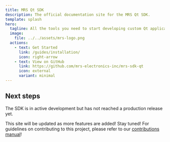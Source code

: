 ```yaml
---
title: MRS Qt SDK
description: The official documentation site for the MRS Qt SDK.
template: splash
hero:
  tagline: All the tools you need to start developing custom Qt applications for your MRS telematics products.
  image:
    file: ../../assets/mrs-logo.png
  actions:
    - text: Get Started
      link: /guides/installation/
      icon: right-arrow
    - text: View on GitHub
      link: https://github.com/mrs-electronics-inc/mrs-sdk-qt
      icon: external
      variant: minimal
---
```



## Next steps

<CardGrid stagger>
  <Card title="Work-in-progress" icon="rocket">
  The SDK is in active development but has not reached a production release yet.

  This site will be updated as more features are added! Stay tuned!
  </Card>
  <Card title="Contributing" icon="pen">
  For guidelines on contributing to this project, please refer to our [contributions manual](https://github.com/mrs-electronics-inc/blob/main/CONTRIBUTING.md)!
  </Card>
</CardGrid>
